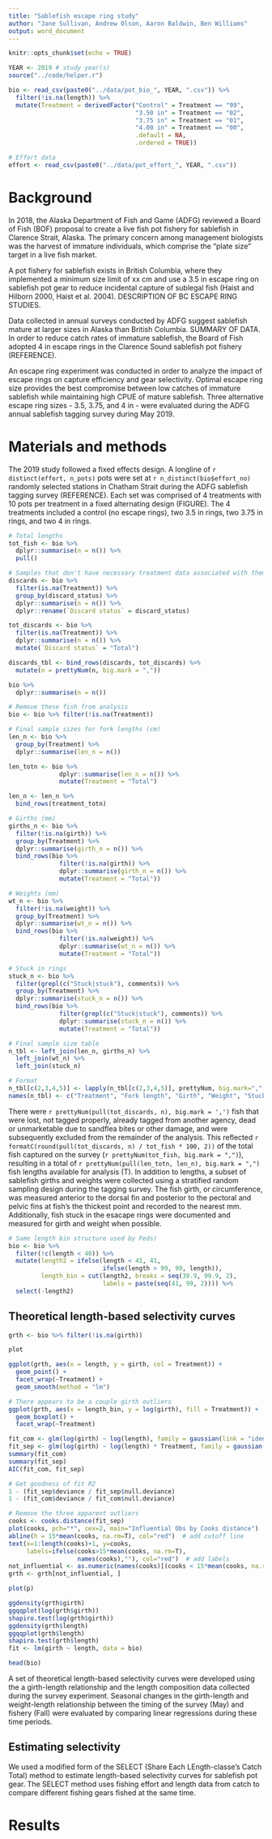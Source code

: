 ```yaml
---
title: "Sablefish escape ring study"
author: "Jane Sullivan, Andrew Olson, Aaron Baldwin, Ben Williams" 
output: word_document
---
```


```r
knitr::opts_chunk$set(echo = TRUE)

YEAR <- 2019 # study year(s)
source("../code/helper.r")

bio <- read_csv(paste0("../data/pot_bio_", YEAR, ".csv")) %>% 
  filter(!is.na(length)) %>% 
  mutate(Treatment = derivedFactor("Control" = Treatment == "99",
                                   "3.50 in" = Treatment == "02",
                                   "3.75 in" = Treatment == "01",
                                   "4.00 in" = Treatment == "00",
                                   .default = NA,
                                   .ordered = TRUE))

# Effort data 
effort <- read_csv(paste0("../data/pot_effort_", YEAR, ".csv"))


```

# Background

In 2018, the Alaska Department of Fish and Game (ADFG) reviewed a Board of Fish (BOF) proposal to create a live fish pot fishery for sablefish in Clarence Strait, Alaska. The primary concern among management biologists was the harvest of immature individuals, which comprise the "plate size" target in a live fish market. 

A pot fishery for sablefish exists in British Columbia, where they implemented a minimum size limit of xx cm and use a 3.5 in escape ring on sablefish pot gear to reduce incidental capture of sublegal fish (Haist and Hilborn 2000, Haist et al. 2004). DESCRIPTION OF BC ESCAPE RING STUDIES. 

Data collected in annual surveys conducted by ADFG suggest sablefish mature at larger sizes in Alaska than British Columbia. SUMMARY OF DATA. In order to reduce catch rates of immature sablefish, the Board of Fish adopted 4 in escape rings in the Clarence Sound sablefish pot fishery (REFERENCE). 

An escape ring experiment was conducted in order to analyze the impact of escape rings on capture efficiency and gear selectivity. Optimal escape ring size provides the best compromise between low catches of immature sablefish while maintaining high CPUE of mature sablefish. Three alternative escape ring sizes - 3.5, 3.75, and 4 in - were evaluated during the ADFG annual sablefish tagging survey during May 2019.

# Materials and methods

The 2019 study followed a fixed effects design. A longline of `r distinct(effort, n_pots)` pots were set at `r n_distinct(bio$effort_no)` randomly selected stations in Chatham Strait during the ADFG sablefish tagging survey (REFERENCE). Each set was comprised of 4 treatments with 10 pots per treatment in a fixed alternating design (FIGURE). The 4 treatments included a control (no escape rings), two 3.5 in rings, two 3.75 in rings, and two 4 in rings.

```r

# Total lengths
tot_fish <- bio %>% 
  dplyr::summarise(n = n()) %>% 
  pull()

# Samples that don't have necessary treatment data associated with them. See GitHub issue #1
discards <- bio %>% 
  filter(is.na(Treatment)) %>% 
  group_by(discard_status) %>% 
  dplyr::summarise(n = n()) %>% 
  dplyr::rename(`Discard status` = discard_status) 

tot_discards <- bio %>% 
  filter(is.na(Treatment)) %>% 
  dplyr::summarise(n = n()) %>% 
  mutate(`Discard status` = "Total")

discards_tbl <- bind_rows(discards, tot_discards) %>% 
  mutate(n = prettyNum(n, big.mark = ","))

bio %>% 
  dplyr::summarise(n = n())

# Remove these fish from analysis
bio <- bio %>% filter(!is.na(Treatment))

# Final sample sizes for fork lengths (cm)
len_n <- bio %>% 
  group_by(Treatment) %>% 
  dplyr::summarise(len_n = n()) 

len_totn <- bio %>% 
              dplyr::summarise(len_n = n()) %>% 
              mutate(Treatment = "Total")

len_n <- len_n %>% 
  bind_rows(treatment_totn)

# Girths (mm)
girths_n <- bio %>% 
  filter(!is.na(girth)) %>% 
  group_by(Treatment) %>% 
  dplyr::summarise(girth_n = n()) %>% 
  bind_rows(bio %>% 
              filter(!is.na(girth)) %>% 
              dplyr::summarise(girth_n = n()) %>%
              mutate(Treatment = "Total"))

# Weights (mm)
wt_n <- bio %>% 
  filter(!is.na(weight)) %>% 
  group_by(Treatment) %>% 
  dplyr::summarise(wt_n = n()) %>% 
  bind_rows(bio %>% 
              filter(!is.na(weight)) %>% 
              dplyr::summarise(wt_n = n()) %>%
              mutate(Treatment = "Total"))

# Stuck in rings
stuck_n <- bio %>% 
  filter(grepl(c("Stuck|stuck"), comments)) %>% 
  group_by(Treatment) %>% 
  dplyr::summarise(stuck_n = n()) %>% 
  bind_rows(bio %>% 
              filter(grepl(c("Stuck|stuck"), comments)) %>% 
              dplyr::summarise(stuck_n = n()) %>%
              mutate(Treatment = "Total"))

# Final sample size table  
n_tbl <- left_join(len_n, girths_n) %>% 
  left_join(wt_n) %>% 
  left_join(stuck_n)

# Format
n_tbl[c(2,3,4,5)] <- lapply(n_tbl[c(2,3,4,5)], prettyNum, big.mark=",")
names(n_tbl) <- c("Treatment", "Fork length", "Girth", "Weight", "Stuck in escape ring")

```

There were `r prettyNum(pull(tot_discards, n), big.mark = ',')` fish that were lost, not tagged properly,  already tagged from another agency, dead or unmarketable due to sandflea bites or other damage, and were subsequently excluded from the remainder of the analysis. This reflected `r formatC(round(pull(tot_discards, n) / tot_fish * 100, 2))` of the total fish captured on the survey (`r prettyNum(tot_fish, big.mark = ",")`), resulting in a total of `r prettyNum(pull(len_totn, len_n), big.mark = ",")` fish lengths available for analysis (T). In addition to lengths, a subset of sablefish girths and weights were collected using a stratified random sampling design during the tagging survey. The fish girth, or circumference, was measured anterior to the dorsal fin and posterior to the pectoral and pelvic fins at fish's the thickest point and recorded to the nearest mm. Additionally, fish stuck in the esacape rings were documented and measured for girth and weight when possible.

```r

# Same length bin structure used by Feds)
bio <- bio %>% 
  filter(!c(length < 40)) %>% 
  mutate(length2 = ifelse(length < 41, 41,
                          ifelse(length > 99, 99, length)),
         length_bin = cut(length2, breaks = seq(39.9, 99.9, 2),
                          labels = paste(seq(41, 99, 2)))) %>% 
  select(-length2)

```


## Theoretical length-based selectivity curves

```r

grth <- bio %>% filter(!is.na(girth))

plot

ggplot(grth, aes(x = length, y = girth, col = Treatment)) +
  geom_point() +
  facet_wrap(~Treatment) +
  geom_smooth(method = "lm")

# There appears to be a couple girth outliers
ggplot(grth, aes(x = length_bin, y = log(girth), fill = Treatment)) +
  geom_boxplot() +
  facet_wrap(~Treatment)

fit_com <- glm(log(girth) ~ log(length), family = gaussian(link = "identity"), data = grth)
fit_sep <- glm(log(girth) ~ log(length) * Treatment, family = gaussian(link = "identity"), data = grth)
summary(fit_com)
summary(fit_sep)
AIC(fit_com, fit_sep)

# Get goodness of fit R2
1 - (fit_sep$deviance / fit_sep$null.deviance)
1 - (fit_com$deviance / fit_com$null.deviance)

# Remove the three apparent outliers
cooks <- cooks.distance(fit_sep)
plot(cooks, pch="*", cex=2, main="Influential Obs by Cooks distance")  # plot cook's distance
abline(h = 15*mean(cooks, na.rm=T), col="red")  # add cutoff line
text(x=1:length(cooks)+1, y=cooks, 
     labels=ifelse(cooks>15*mean(cooks, na.rm=T),
                   names(cooks),""), col="red")  # add labels
not_influential <- as.numeric(names(cooks)[(cooks < 15*mean(cooks, na.rm=T))])  # influential row numbers
grth <- grth[not_influential, ]

plot(p)

ggdensity(grth$girth)
ggqqplot(log(grth$girth))
shapiro.test(log(grth$girth))
ggdensity(grth$length) 
ggqqplot(grth$length)
shapiro.test(grth$length)
fit <- lm(girth ~ length, data = bio)

head(bio)

```

A set of theoretical length-based selectivity curves were developed using the a girth-length relationship and the length composition data collected during the survey experiment. Seasonal changes in the girth-length and weight-length relationship between the timing of the survey (May) and fishery (Fall) were evaluated by comparing linear regressions during these time periods.

## Estimating selectivity
We used a modified form of the SELECT (Share Each LEngth-classe's Catch Total) method to estimate length-based selectivity curves for sablefish pot gear. The SELECT method uses fishing effort and length data from catch to compare different fishing gears fished at the same time.

# Results




